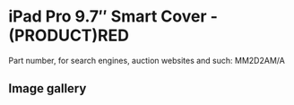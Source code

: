 
# iPad Pro 9.7″ Smart Cover - (PRODUCT)RED

Part number, for search engines, auction websites and such: MM2D2AM/A

## Image gallery

<div style={{ width: "768px" }}>
  <GalleryComponent
    images={[
      {
        original: "/everysource/MM2D2.png",
        thumbnail: "/everypreview/MM2D2.png",
      },
      {
        original: "/everysource/MM2D2_AV1_GOLD.png",
        thumbnail: "/everypreview/MM2D2_AV1_GOLD.png",
      },
      {
        original: "/everysource/MM2D2_AV1_ROSEGOLD.png",
        thumbnail: "/everypreview/MM2D2_AV1_ROSEGOLD.png",
      },
      {
        original: "/everysource/MM2D2_AV1_SILVER.png",
        thumbnail: "/everypreview/MM2D2_AV1_SILVER.png",
      },
      {
        original: "/everysource/MM2D2_AV1_SPACE_GRAY.png",
        thumbnail: "/everypreview/MM2D2_AV1_SPACE_GRAY.png",
      },
      {
        original: "/everysource/MM2D2_AV2.png",
        thumbnail: "/everypreview/MM2D2_AV2.png",
      },
      {
        original: "/everysource/MM2D2_AV3.png",
        thumbnail: "/everypreview/MM2D2_AV3.png",
      }
    ]}
  />
</div>